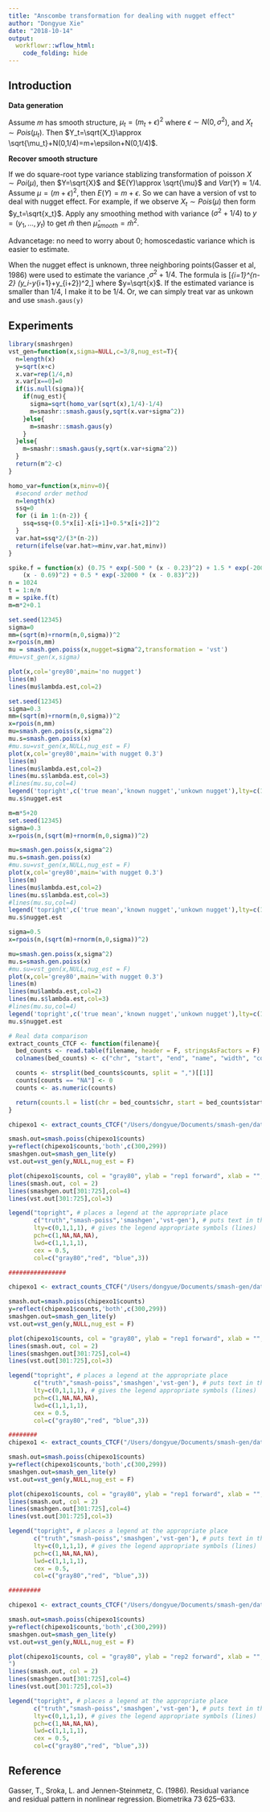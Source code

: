```yaml
---
title: "Anscombe transformation for dealing with nugget effect"
author: "Dongyue Xie"
date: "2018-10-14"
output: 
  workflowr::wflow_html:
    code_folding: hide
---
```


## Introduction

**Data generation**

Assume $m$ has smooth structure, $\mu_t=(m_t+\epsilon)^2$ where $\epsilon\sim N(0,\sigma^2)$, and $X_t\sim Pois(\mu_t)$. Then $Y_t=\sqrt{X_t}\approx \sqrt{\mu_t}+N(0,1/4)=m+\epsilon+N(0,1/4)$.

**Recover smooth structure**

If we do square-root type variance stablizing transformation of poisson $X\sim Poi(\mu)$, then $Y=\sqrt{X}$ and $E(Y)\approx \sqrt{\mu}$ and $Var(Y)\approx 1/4$. Assume $\mu=(m+\epsilon)^2$, then $E(Y)=m+\epsilon$. So we can have a version of vst to deal with nugget effect. For example, if we observe $X_t\sim Pois(\mu)$ then form $y_t=\sqrt{x_t}$. Apply any smoothing method with variance $(\sigma^2+1/4)$ to $y=(y_1,...,y_t)$ to get $\hat{m}$ then $\hat\mu_{smooth}=\hat{m}^2$. 

Advancetage: no need to worry about 0; homoscedastic variance which is easier to estimate.

When the nugget effect is unknown, three neighboring points(Gasser et al, 1986) were used to estimate the variance ,$\sigma^2+1/4$. The formula is \[\frac{2}{3(n-2)}\Sigma_{i=1}^{n-2} (\frac{1}{2}y_i-y_{i+1}+\frac{1}{2}y_{i+2})^2,\] where $y=\sqrt{x}$. If the estimated variance is smaller than $1/4$, I make it to be $1/4$. Or, we can simply treat var as unkown and use `smash.gaus(y)`

## Experiments

```r
library(smashrgen)
vst_gen=function(x,sigma=NULL,c=3/8,nug_est=T){
  n=length(x)
  y=sqrt(x+c)
  x.var=rep(1/4,n)
  x.var[x==0]=0
  if(is.null(sigma)){
    if(nug_est){
      sigma=sqrt(homo_var(sqrt(x),1/4)-1/4)
      m=smashr::smash.gaus(y,sqrt(x.var+sigma^2))
    }else{
      m=smashr::smash.gaus(y)
    }
  }else{
    m=smashr::smash.gaus(y,sqrt(x.var+sigma^2))
  }
  return(m^2-c)
}

homo_var=function(x,minv=0){
  #second order method 
  n=length(x)
  ssq=0
  for (i in 1:(n-2)) {
    ssq=ssq+(0.5*x[i]-x[i+1]+0.5*x[i+2])^2
  }
  var.hat=ssq*2/(3*(n-2))
  return(ifelse(var.hat>=minv,var.hat,minv))
}

```

```r
spike.f = function(x) (0.75 * exp(-500 * (x - 0.23)^2) + 1.5 * exp(-2000 * (x - 0.33)^2) + 3 * exp(-8000 * (x - 0.47)^2) + 2.25 * exp(-16000 * 
    (x - 0.69)^2) + 0.5 * exp(-32000 * (x - 0.83)^2))
n = 1024
t = 1:n/n
m = spike.f(t)
m=m*2+0.1

set.seed(12345)
sigma=0
mm=(sqrt(m)+rnorm(n,0,sigma))^2
x=rpois(n,mm)
mu = smash.gen.poiss(x,nugget=sigma^2,transformation = 'vst')
#mu=vst_gen(x,sigma)

plot(x,col='grey80',main='no nugget')
lines(m)
lines(mu$lambda.est,col=2)
```

```r

set.seed(12345)
sigma=0.3
mm=(sqrt(m)+rnorm(n,0,sigma))^2
x=rpois(n,mm)
mu=smash.gen.poiss(x,sigma^2)
mu.s=smash.gen.poiss(x)
#mu.su=vst_gen(x,NULL,nug_est = F)
plot(x,col='grey80',main='with nugget 0.3')
lines(m)
lines(mu$lambda.est,col=2)
lines(mu.s$lambda.est,col=3)
#lines(mu.su,col=4)
legend('topright',c('true mean','known nugget','unkown nugget'),lty=c(1,1,1),col=c(1,2,3))
mu.s$nugget.est
```

```r

m=m*5+20
set.seed(12345)
sigma=0.3
x=rpois(n,(sqrt(m)+rnorm(n,0,sigma))^2)

mu=smash.gen.poiss(x,sigma^2)
mu.s=smash.gen.poiss(x)
#mu.su=vst_gen(x,NULL,nug_est = F)
plot(x,col='grey80',main='with nugget 0.3')
lines(m)
lines(mu$lambda.est,col=2)
lines(mu.s$lambda.est,col=3)
#lines(mu.su,col=4)
legend('topright',c('true mean','known nugget','unkown nugget'),lty=c(1,1,1),col=c(1,2,3))
mu.s$nugget.est
```

```r
sigma=0.5
x=rpois(n,(sqrt(m)+rnorm(n,0,sigma))^2)

mu=smash.gen.poiss(x,sigma^2)
mu.s=smash.gen.poiss(x)
#mu.su=vst_gen(x,NULL,nug_est = F)
plot(x,col='grey80',main='with nugget 0.3')
lines(m)
lines(mu$lambda.est,col=2)
lines(mu.s$lambda.est,col=3)
#lines(mu.su,col=4)
legend('topright',c('true mean','known nugget','unkown nugget'),lty=c(1,1,1),col=c(1,2,3))
mu.s$nugget.est
```




```r
# Real data comparison
extract_counts_CTCF <- function(filename){
  bed_counts <- read.table(filename, header = F, stringsAsFactors = F)
  colnames(bed_counts) <- c("chr", "start", "end", "name", "width", "counts")

  counts <- strsplit(bed_counts$counts, split = ",")[[1]]
  counts[counts == "NA"] <- 0
  counts <- as.numeric(counts)

  return(counts.l = list(chr = bed_counts$chr, start = bed_counts$start, end = bed_counts$end, counts = counts))
}

chipexo1 <- extract_counts_CTCF("/Users/dongyue/Documents/smash-gen/data/chipexo_examples/example_CTCF_MACE_wgEncodeOpenChromChipHelas3CtcfAlnRep1_forward_counts.txt")

smash.out=smash.poiss(chipexo1$counts)
y=reflect(chipexo1$counts,'both',c(300,299))
smashgen.out=smash_gen_lite(y)
vst.out=vst_gen(y,NULL,nug_est = F)

plot(chipexo1$counts, col = "gray80", ylab = "rep1 forward", xlab = "", main = "EncodeOpenChromChipHelas - Rep 1")
lines(smash.out, col = 2)
lines(smashgen.out[301:725],col=4)
lines(vst.out[301:725],col=3)

legend("topright", # places a legend at the appropriate place
       c("truth","smash-poiss",'smashgen','vst-gen'), # puts text in the legend
       lty=c(0,1,1,1), # gives the legend appropriate symbols (lines)
       pch=c(1,NA,NA,NA),
       lwd=c(1,1,1,1),
       cex = 0.5,
       col=c("gray80","red", "blue",3))

################

chipexo1 <- extract_counts_CTCF("/Users/dongyue/Documents/smash-gen/data/chipexo_examples/example_CTCF_MACE_wgEncodeBroadHistoneHelas3CtcfStdAlnRep1_forward_counts.txt")

smash.out=smash.poiss(chipexo1$counts)
y=reflect(chipexo1$counts,'both',c(300,299))
smashgen.out=smash_gen_lite(y)
vst.out=vst_gen(y,NULL,nug_est = F)

plot(chipexo1$counts, col = "gray80", ylab = "rep1 forward", xlab = "", main = "EncodeBroadHistoneHelas - Rep 1")
lines(smash.out, col = 2)
lines(smashgen.out[301:725],col=4)
lines(vst.out[301:725],col=3)

legend("topright", # places a legend at the appropriate place
       c("truth","smash-poiss",'smashgen','vst-gen'), # puts text in the legend
       lty=c(0,1,1,1), # gives the legend appropriate symbols (lines)
       pch=c(1,NA,NA,NA),
       lwd=c(1,1,1,1),
       cex = 0.5,
       col=c("gray80","red", "blue",3))

########
chipexo1 <- extract_counts_CTCF("/Users/dongyue/Documents/smash-gen/data/chipexo_examples/example_CTCF_MACE_wgEncodeOpenChromChipHelas3CtcfAlnRep1_forward_counts.txt")

smash.out=smash.poiss(chipexo1$counts)
y=reflect(chipexo1$counts,'both',c(300,299))
smashgen.out=smash_gen_lite(y)
vst.out=vst_gen(y,NULL,nug_est = F)

plot(chipexo1$counts, col = "gray80", ylab = "rep1 forward", xlab = "", main = "EncodeOpenChromChipHelas - Rep 1")
lines(smash.out, col = 2)
lines(smashgen.out[301:725],col=4)
lines(vst.out[301:725],col=3)

legend("topright", # places a legend at the appropriate place
       c("truth","smash-poiss",'smashgen','vst-gen'), # puts text in the legend
       lty=c(0,1,1,1), # gives the legend appropriate symbols (lines)
       pch=c(1,NA,NA,NA),
       lwd=c(1,1,1,1),
       cex = 0.5,
       col=c("gray80","red", "blue",3))

#########

chipexo1 <- extract_counts_CTCF("/Users/dongyue/Documents/smash-gen/data/chipexo_examples/example_CTCF_MACE_wgEncodeOpenChromChipHelas3CtcfAlnRep2_forward_counts.txt")

smash.out=smash.poiss(chipexo1$counts)
y=reflect(chipexo1$counts,'both',c(300,299))
smashgen.out=smash_gen_lite(y)
vst.out=vst_gen(y,NULL,nug_est = F)

plot(chipexo1$counts, col = "gray80", ylab = "rep2 forward", xlab = "", main = "EncodeOpenChromChipHelas - Rep 2
")
lines(smash.out, col = 2)
lines(smashgen.out[301:725],col=4)
lines(vst.out[301:725],col=3)

legend("topright", # places a legend at the appropriate place
       c("truth","smash-poiss",'smashgen','vst-gen'), # puts text in the legend
       lty=c(0,1,1,1), # gives the legend appropriate symbols (lines)
       pch=c(1,NA,NA,NA),
       lwd=c(1,1,1,1),
       cex = 0.5,
       col=c("gray80","red", "blue",3))

```

## Reference

Gasser, T., Sroka, L. and Jennen-Steinmetz, C. (1986). Residual variance and residual pattern in nonlinear regression. Biometrika 73 625–633.
